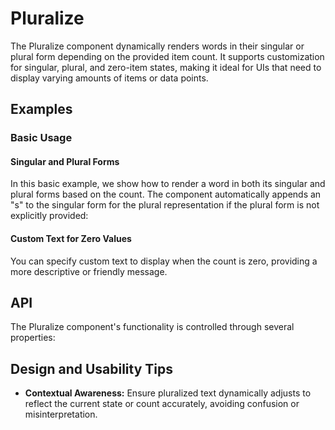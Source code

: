 
<Meta of={PluralizeStories} />

# Pluralize
The Pluralize component dynamically renders words in their singular or plural form depending on the provided item count. 
It supports customization for singular, plural, and zero-item states, making it ideal for UIs that need to display varying amounts of items or data points.
## Examples
### Basic Usage
#### Singular and Plural Forms
In this basic example, we show how to render a word in both its singular and plural forms based on the count. 
The component automatically appends an "s" to the singular form for the plural representation if the plural form is not explicitly provided:
<ToggleCanvas sourceState="shown" of={PluralizeStories.Simple} storybook="components-data-pluralize--simple" />

#### Custom Text for Zero Values
You can specify custom text to display when the count is zero, providing a more descriptive or friendly message.
<ToggleCanvas sourceState="shown" of={PluralizeStories.ZeroCount} storybook="components-data-pluralize--zero-count" />

## API
The Pluralize component's functionality is controlled through several properties:
<PropsTable name="Pluralize" />

## Design and Usability Tips

- **Contextual Awareness:** Ensure pluralized text dynamically adjusts to reflect the current state or count accurately, avoiding confusion or misinterpretation.
